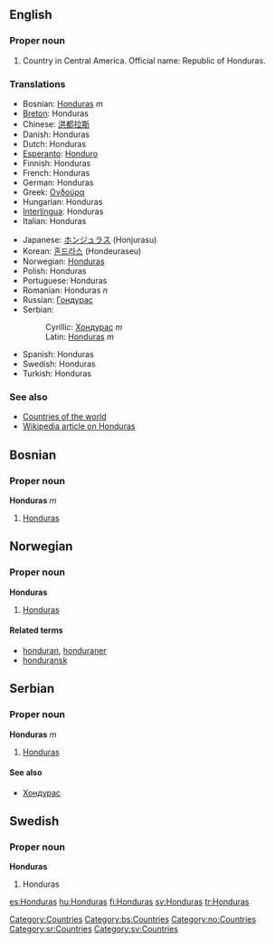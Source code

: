 ==English==
===Proper noun===
# Country in Central America. Official name: Republic of Honduras.
===Translations===
{{top}}
*Bosnian: [[Honduras#Bosnian|Honduras]] ''m''
*[[Breton]]: Honduras
*Chinese: [[洪都拉斯]]
*Danish: Honduras
*Dutch: Honduras
*[[Esperanto]]: [[Honduro]]
*Finnish: Honduras
*French: Honduras
*German: Honduras
*Greek: [[Ονδούρα]]
*Hungarian: Honduras
*[[Interlingua]]: Honduras
*Italian: Honduras
{{mid}}
*Japanese: [[ホンジュラス]] (Honjurasu)
*Korean: [[혼드라스]] (Hondeuraseu)
*Norwegian: [[#Norwegian|Honduras]]
*Polish: Honduras
*Portuguese: Honduras
*Romanian: Honduras ''n''
*Russian: [[Гондурас]]
*Serbian:
*:Cyrillic: [[Хондурас]] ''m''
*:Latin: [[Honduras#Serbian|Honduras]] ''m''
*Spanish: Honduras
*Swedish: Honduras
*Turkish: Honduras
{{bottom}}

===See also===
*[[Countries of the world]]
*[[w:Honduras|Wikipedia article on Honduras]]

[[Category:Countries]]

==Bosnian==
===Proper noun===
'''Honduras''' ''m''
#[[Honduras]]
[[Category:bs:Countries]]

==Norwegian==
===Proper noun===
[[Category:no:Countries]]
'''Honduras'''
#[[#English|Honduras]]
====Related terms====
*[[honduran]], [[honduraner]]
*[[honduransk]]

==Serbian==
===Proper noun===
'''Honduras''' ''m''
#[[Honduras]]
====See also====
*[[Хондурас]]
[[Category:sr:Countries]]

==Swedish==
===Proper noun===
'''Honduras'''
#Honduras
[[Category:sv:Countries]]

[[es:Honduras]]
[[hu:Honduras]]
[[fi:Honduras]]
[[sv:Honduras]]
[[tr:Honduras]]